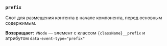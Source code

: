 ### `prefix`

Слот для размещения контента в начале компонента, перед основным содержимым.

**Возвращает:** `VNode` — элемент с классом `{className}__prefix` и атрибутом `data-event-type="prefix"`
